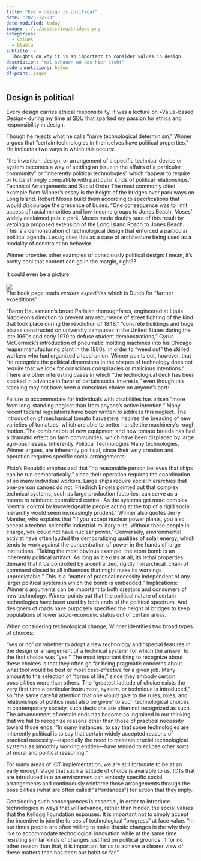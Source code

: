 ```yaml
---
title: "Every design is political"
date: "2023-12-03"
date-modified: today
image: ../../assets/img/bridges.png
categories:
  - Values
  - blabla
subtitle: >
  Thoughts on why it is so important to consider values in design.
description: "mal schauen wo das hier steht"
code-annotations: below
df-print: paged
---
```


## Design is political
Every design carries ethical responsibility. It was a lecture on »Value-based Design« during my time at [SDU](https://www.sdu.dk) that sparked my passion for ethics and responsibility in design.


Though he rejects what he calls "naïve technological determinism," Winner argues that "certain technologies in themselves have political properties." He indicates two ways in which this occurs:

"the invention, design, or arrangement of a specific technical device or system becomes a way of settling an issue in the affairs of a particular community" or
"inherently political technologies" which "appear to require or to be strongly compatible with particular kinds of political relationships." Technical Arrangements and Social Order
The most commonly cited example from Winner's essay is the height of the bridges over park ways on Long Island. Robert Moses build them according to specifications that would discourage the presence of buses. "One consequence was to limit access of racial minorities and low-income groups to Jones Beach, Moses' widely acclaimed public park. Moses made doubly sure of this result by vetoing a proposed extension of the Long Island Roach to Jones Beach. This is a demonstration of technological design that enforced a particular political agenda. Lessig cites this as a case of architecture being used as a modality of constraint on behavior.

Winner provides other examples of consciously political design:
[I mean, it's pretty cool that content can go in the margin, right?? <br><br> It could even be a picture: <br><br> ![](../../assets/img/bridges.png){fig-alt="There is a book open in the green grass with some yellow leaves around it"}<br>The book page reads _verdere expedities_ which is Dutch for "further expeditions"]{.aside}

"Baron Haussmann's broad Parisian thoroughfares, engineered at Louis Napoleon's direction to prevent any recurrence of street fighting of the kind that took place during the revolution of 1848,"
"concrete buildings and huge plazas constructed on university campuses in the United States during the late 1960s and early 1970 to defuse student demonstrations,"
Cyrus McCormick's introduction of pneumatic molding machines into his Chicago reaper manufacturing plant in the 1880s, in order to "weed out" the skilled workers who had organized a local union.
Winner points out, however, that "to recognize the political dimensions in the shapes of technology does not require that we look for conscious conspiracies or malicious intentions." There are other interesting cases in which "the technological deck has been stacked in advance in favor of certain social interests," even though this stacking may not have been a conscious choice on anyone's part:

Failure to accommodate for individuals with disabilities has arisen "more from long-standing neglect than from anyone's active intention." Many recent federal regulations have been written to address this neglect.
The introduction of mechanical tomato harvesters inspires the breading of new varieties of tomatoes, which are able to better handle the machinery's rough motion. The combination of new equipment and new tomato breeds has had a dramatic effect on farm communities, which have been displaced by large agri-businesses.
Inherently Political Technologies
Many technologies, Winner argues, are inherently political, since their very creation and operation requires specific social arrangements:

Plato's Republic emphasized that "no reasonable person believes that ships can be run democratically," since their operation requires the coordination of so many individual workers. Large ships require social hierarchies that one-person canoes do not.
Friedrich Engels pointed out that complex technical systems, such as large production factories, can serve as a means to reinforce centralized control. As the systems get more complex, "central control by knowledgeable people acting at the top of a rigid social hierarchy would seem increasingly prudent."
Winner also quotes Jerry Mander, who explains that "if you accept nuclear power plants, you also accept a techno-scientific industrial-military elite. Without these people in charge, you could not have nuclear power." Conversely, environmental activist have often lauded the democratizing qualities of solar energy, which tends to work against the concentration of power in the hands of large institutions.
"Taking the most obvious example, the atom bomb is an inherently political artifact. As long as it exists at all, its lethal properties demand that it be controlled by a centralized, rigidly hierarchical, chain of command closed to all influences that might make its workings unpredictable." This is a "matter of practical necessity independent of any larger political system in which the bomb is embedded."
Implications:
Winner's arguments can be important to both creators and consumers of new technology. Winner points out that the political nature of certain technologies have been used by both ends of the political spectrum. And designers of roads have purposely specified the height of bridges to keep populations of lower socio-economic status out of certain areas.

When considering technological change, Winner identifies two broad types of choices:

"yes or no" on whether to adopt a new technology and
"special features in the design or arrangement of a technical system" for which the answer to the first choice was "yes." The most important thing to recognize about these choices is that they often go far being pragmatic concerns about what tool would be best or most cost-effective for a given job. Many amount to the selection of "forms of life," since they embody certain possibilities more than others. The "greatest latitude of choice exists the very first time a particular instrument, system, or technique is introduced," so "the same careful attention that one would give to the rules, roles, and relationships of politics must also be given" to such technological choices.
In contemporary society, such decisions are often not recognized as such. The advancement of certain ends has become so ingrained in our thinking that we fail to recognize reasons other than those of practical necessity toward those ends. "In many instances, to say that some technologies are inherently political is to say that certain widely accepted reasons of practical necessity—especially the need to maintain crucial technological systems as smoothly working entities—have tended to eclipse other sorts of moral and political reasoning."

For many areas of ICT implementation, we are still fortunate to be at an early enough stage that such a latitude of choice is available to us. ICTs that are introduced into an environment can embody specific social arrangements and continuously reinforce those arrangements through the possibilities (what are often called "affordances") for action that they imply.

Considering such consequences is essential, in order to introduce technologies in ways that will advance, rather than hinder, the social values that the Kellogg Foundation espouses. It is important not to simply accept the incentive to join the forces of technological "progress" at face value. "In our times people are often willing to make drastic changes in the why they live to accommodate technological innovation while at the same time resisting similar kinds of changes justified on political grounds. If for no other reason than that, it is important for us to achieve a clearer view of these matters than has been our habit so far."